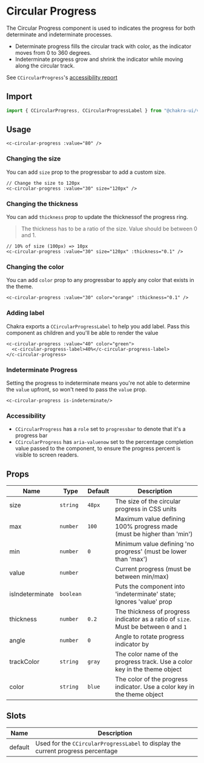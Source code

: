 
<SEO title="Circular Progress" description="Circular Progress is used to indicates the progress for determinate and indeterminate processes." />




# Circular Progress
The Circular Progress component is used to indicates the progress for both determinate and indeterminate processes.

- Determinate progress fills the circular track with color, as the indicator
  moves from 0 to 360 degrees.
- Indeterminate progress grow and shrink the indicator while moving along the
  circular track.


See `CCircularProgress`'s <a target="_blank" href="https://github.com/chakra-ui/chakra-ui-vue/blob/master/packages/chakra-ui-core/src/CCircularProgress/accesibility.md">accessibility report</a>


<carbon-ad />

## Import

```js
import { CCircularProgress, CCircularProgressLabel } from "@chakra-ui/vue";
```


## Usage

```vue live=true
<c-circular-progress :value="80" />
```


### Changing the size

You can add `size` prop to the progressbar to add a custom size.

```vue live=true
// Change the size to 120px
<c-circular-progress :value="30" size="120px" />
```

### Changing the thickness

You can add `thickness` prop to update the thicknessof the progress ring.

> The thickness has to be a ratio of the size. Value should be between 0 and 1.

```vue live=true
// 10% of size (100px) => 10px
<c-circular-progress :value="30" size="120px" :thickness="0.1" />
```

### Changing the color

You can add `color` prop to any progressbar to apply any color that exists in
the theme.

```vue live=true
<c-circular-progress :value="30" color="orange" :thickness="0.1" />
```

### Adding label

Chakra exports a `CCircularProgressLabel` to help you add label. Pass this
component as children and you'll be able to render the value

```vue live=true
<c-circular-progress :value="40" color="green">
  <c-circular-progress-label>40%</c-circular-progress-label>
</c-circular-progress>
```

### Indeterminate Progress

Setting the progress to indeterminate means you're not able to determine the
`value` upfront, so won't need to pass the `value` prop.

```vue live=true
<c-circular-progress is-indeterminate/>
```

### Accessibility

- `CCircularProgress` has a `role` set to `progressbar` to denote that it's a progress bar
- `CCircularProgress` has `aria-valuenow` set to the percentage completion value passed to
  the component, to ensure the progress percent is visible to screen readers.

## Props

| Name            | Type              | Default | Description                                                                                                      |
| --------------- | ----------------- | ------- | ---------------------------------------------------------------------------------------------------------------- |
| size            | `string`          | `48px`  | The size of the circular progress in CSS units                                                                   |
| max             | `number`          | `100`   | Maximum value defining 100% progress made (must be higher than 'min')                                            |
| min             | `number`          | `0`     | Minimum value defining 'no progress' (must be lower than 'max')                                                  |
| value           | `number`          |         | Current progress (must be between min/max)                                                                       |
| isIndeterminate | `boolean`         |         | Puts the component into 'indeterminate' state; Ignores 'value' prop                                              |
| thickness       | `number`          | `0.2`   | The thickness of progress indicator as a ratio of `size`. Must be between `0` and `1`                            |
| angle           | `number`          | `0`     | Angle to rotate progress indicator by                                                                            |
| trackColor      | `string`          | `gray`  | The color name of the progress track. Use a color key in the theme object                                        |
| color           | `string`          | `blue`  | The color of the progress indicator. Use a color key in the theme object                                         |

## Slots
| Name       | Description                                                                       |
| ---------- | --------------------------------------------------------------------------------- |
| default    | Used for the `CCircularProgressLabel` to display the current progress percentage  |
